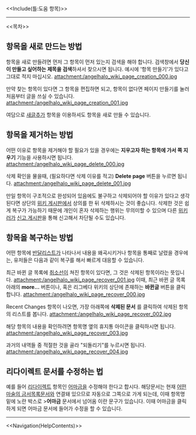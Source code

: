 <<Include(틀:도움 항목)>>
----
<<목차>>

== 항목을 새로 만드는 방법 ==
항목을 새로 만들려면 먼저 그 항목이 먼저 있는지 검색을 해야 합니다. 검색창에서 '''당신이 만들고 싶어하는 제목을 검색'''하셔서 찾으시면 됩니다. 예시에 '항목 만들기'가 있다고 그대로 적지 마십시오.
attachment:/angelhalo_wiki_page_creation_000.jpg

만약 찾는 항목이 있다면 그 항목을 편집하면 되고, 항목이 없다면 페이지 만들기를 눌러 처음부터 글을 쓰실 수 있습니다.
attachment:/angelhalo_wiki_page_creation_001.jpg

여담으로 [[새글추가]] 항목을 이용하셔도 항목을 새로 만들 수 있습니다.

== 항목을 제거하는 방법 ==
어떤 이유로 항목을 제거해야 할 필요가 있을 경우에는 '''지우고자 하는 항목에 가서 쪽 지우기''' 기능을 사용하시면 됩니다. 
attachment:/angelhalo_wiki_page_delete_000.jpg

삭제 확인을 물을때, (필요하다면 삭제 이유를 적고) '''Delete page''' 버튼을 누르면 됩니다.
attachment:/angelhalo_wiki_page_delete_001.jpg

만일 항목이 구조적으로 완성되어 있음에도 불구하고 삭제되어야 할 이유가 있다고 생각된다면 상단의 [[리그베다 위키 게시판|위키 게시판]]에서 상의를 한 뒤 삭제하시는 것이 좋습니다. 삭제한 것은 쉽게 복구가 가능하기 때문에 개인이 혼자 삭제하는 행위는 무의미할 수 있으며 다른 [[위키러]]가 [http://wikibbs.net/call2 신고 게시판]을 통해 신고해서 차단될 수도 있습니다.



== 항목을 복구하는 방법 ==
어떤 항목에 [[반달리스트]]가 나타나서 내용을 왜곡시키거나 항목을 통째로 날렸을 경우에는, 유저들은 다음과 같이 복구를 해서 빠르게 대응할 수 있습니다.

최근 바뀐 글 목록에 [[취소선]]이 쳐진 항목이 있다면, 그 것은 삭제된 항목이라는 뜻입니다.
attachment:/angelhalo_wiki_page_recover_001.jpg
이때, 최근 바뀐 글 목록 아래의 '''more...''' 버튼이나, 혹은 리그베다 위키의 상단에 존재하는 '''바뀐글''' 버튼을 클릭합니다.
attachment:/angelhalo_wiki_page_recover_000.jpg



Recent Changes 항목이 나오면, 가장 아래쪽에 '''삭제된 문서''' 를 클릭하여 삭제된 항목의 리스트를 봅니다.
attachment:/angelhalo_wiki_page_recover_002.jpg



해당 항목의 내용을 확인하려면 항목명 옆의 휴지통 아이콘을 클릭하시면 됩니다.
attachment:/angelhalo_wiki_page_recover_003.jpg



과거의 내역들 중 적절한 것을 골라 "되돌리기"를 누르시면 됩니다.
attachment:/angelhalo_wiki_page_recover_004.jpg



== 리다이렉트 문서를 수정하는 법 ==
예를 들어 [[리다이렉트]] 항목인 [[어마금]]을 수정해야 한다고 합시다. 해당문서는 현재 [[어떤 마술의 금서목록]]문서와 연결돼 있으므로 자동으로 그쪽으로 가게 되는데, 이때 항목명 밑에 노란 박스로 
>'''어마금''' 문서에서 넘어옴
이란 문구가 있습니다. 이때 어마금을 클릭하게 되면 어마금 문서에 들어가 수정을 할 수 있습니다.
----
<<Navigation(HelpContents)>>
